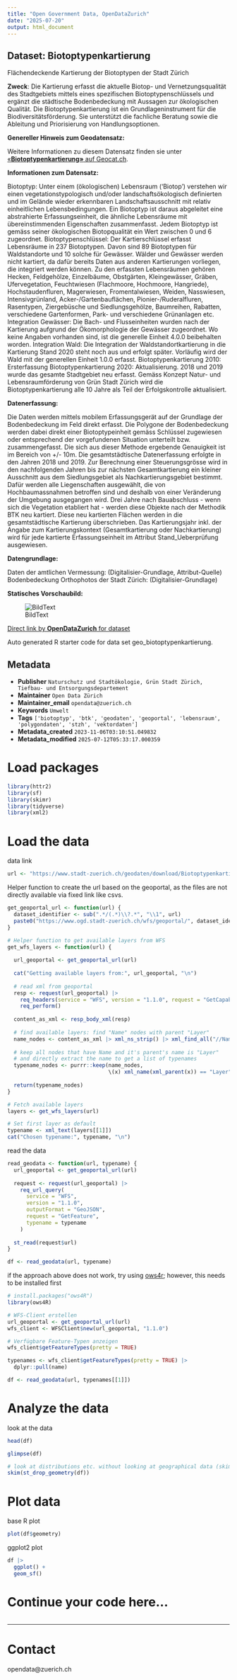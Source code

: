 ```yaml
---
title: "Open Government Data, OpenDataZurich"
date: "2025-07-20"
output: html_document
---
```


## Dataset: Biotoptypenkartierung

Flächendeckende Kartierung der Biotoptypen der Stadt Zürich

**Zweck**: Die Kartierung erfasst die aktuelle Biotop- und Vernetzungsqualität des Stadtgebiets mittels eines spezifischen Biotoptypenschlüssels und ergänzt die städtische Bodenbedeckung mit Aussagen zur ökologischen Qualität. Die Biotoptypenkartierung ist ein Grundlageninstrument für die Biodiversitätsförderung. Sie unterstützt die fachliche Beratung sowie die Ableitung und Priorisierung von Handlungsoptionen.

**Genereller Hinweis zum Geodatensatz:**


Weitere Informationen zu diesem Datensatz finden sie unter [«**Biotoptypenkartierung»** auf Geocat.ch](https://www.geocat.ch/geonetwork/srv/ger/catalog.search#/metadata/33f44f5e-189d-4b35-8865-c8758c85f04f).				
			   

**Informationen zum Datensatz:**

Biotoptyp: Unter einem (ökologischen) Lebensraum ('Biotop') verstehen wir einen vegetationstypologisch und/oder landschaftsökologisch definierten und im Gelände wieder erkennbaren Landschaftsausschnitt mit relativ einheitlichen Lebensbedingungen. Ein Biotoptyp ist daraus abgeleitet eine abstrahierte Erfassungseinheit, die ähnliche Lebensräume mit übereinstimmenden Eigenschaften zusammenfasst. Jedem Biotoptyp ist gemäss seiner ökologischen Biotopqualität ein Wert zwischen 0 und 6 zugeordnet.
Biotoptypenschlüssel: Der Kartierschlüssel erfasst Lebensräume in 237 Biotoptypen. Davon sind 89 Biotoptypen für Waldstandorte und 10 solche für Gewässer. Wälder und Gewässer werden nicht kartiert, da dafür bereits Daten aus anderen Kartierungen vorliegen, die integriert werden können. Zu den erfassten Lebensräumen gehören Hecken, Feldgehölze, Einzelbäume, Obstgärten, Kleingewässer, Gräben, Ufervegetation, Feuchtwiesen (Flachmoore, Hochmoore, Hangriede), Hochstaudenfluren, Magerwiesen, Fromentalwiesen, Weiden, Nasswiesen, Intensivgrünland, Acker-/Gartenbauflächen, Pionier-/Ruderalfluren, Rasentypen, Ziergebüsche und Siedlungsgehölze, Baumreihen, Rabatten, verschiedene Gartenformen, Park- und verschiedene Grünanlagen etc.
Integration Gewässer: Die Bach- und Flusseinheiten wurden nach der Kartierung aufgrund der Ökomorphologie der Gewässer zugeordnet. Wo keine Angaben vorhanden sind, ist die generelle Einheit 4.0.0 beibehalten worden.
Integration Wald: Die Integration der Waldstandortkartierung in die Kartierung Stand 2020 steht noch aus und erfolgt später. Vorläufig wird der Wald mit der generellen Einheit 1.0.0 erfasst.
Biotoptypenkartierung 2010: Ersterfassung
Biotoptypenkartierung 2020: Aktualisierung. 2018 und 2019 wurde das gesamte Stadtgebiet neu erfasst. Gemäss Konzept Natur- und Lebensraumförderung von Grün Stadt Zürich wird die Biotoptypenkartierung alle 10 Jahre als Teil der Erfolgskontrolle aktualisiert.

**Datenerfassung:**

Die Daten werden mittels mobilem Erfassungsgerät auf der Grundlage der Bodenbedeckung im Feld direkt erfasst. Die Polygone der Bodenbedeckung werden dabei direkt einer Biotoptypeinheit gemäss Schlüssel zugewiesen oder entsprechend der vorgefundenen Situation unterteilt bzw. zusammengefasst. Die sich aus dieser Methode ergebende Genauigkeit ist im Bereich von +/- 10m.
Die gesamtstädtische Datenerfassung erfolgte in den Jahren 2018 und 2019. Zur Berechnung einer Steuerungsgrösse wird in den nachfolgenden Jahren bis zur nächsten Gesamtkartierung ein kleiner Ausschnitt aus dem Siedlungsgebiet als Nachkartierungsgebiet bestimmt. Dafür werden alle Liegenschaften ausgewählt, die von Hochbaumassnahmen betroffen sind und deshalb von einer Veränderung der Umgebung ausgegangen wird. Drei Jahre nach Bauabschluss - wenn sich die Vegetation etabliert hat - werden diese Objekte nach der Methodik BTK neu kartiert. Diese neu kartierten Flächen werden in die gesamtstädtische Kartierung überschrieben. Das Kartierungsjahr inkl. der Angabe zum Kartierungskontext (Gesamtkartierung oder Nachkartierung) wird für jede kartierte Erfassungseinheit im Attribut Stand_Ueberprüfung ausgewiesen.

**Datengrundlage:**

Daten der amtlichen Vermessung: (Digitalisier-Grundlage, Attribut-Quelle) Bodenbedeckung
Orthophotos der Stadt Zürich: (Digitalisier-Grundlage)

**Statisches Vorschaubild:**

![BildText](https://www.gis.stadt-zuerich.ch/zueriplan_docs/geocat/33f44f5e-189d-4b35-8865-c8758c85f04f.png)



[Direct link by **OpenDataZurich** for dataset](https://data.stadt-zuerich.ch/dataset/geo_biotoptypenkartierung)

Auto generated R starter code for data set geo_biotoptypenkartierung.

## Metadata

- **Publisher** `Naturschutz und Stadtökologie, Grün Stadt Zürich, Tiefbau- und Entsorgungsdepartement`
- **Maintainer** `Open Data Zürich`
- **Maintainer_email** `opendata@zuerich.ch`
- **Keywords** `Umwelt`
- **Tags** `['biotoptyp', 'btk', 'geodaten', 'geoportal', 'lebensraum', 'polygondaten', 'stzh', 'vektordaten']`
- **Metadata_created** `2023-11-06T03:10:51.049832`
- **Metadata_modified** `2025-07-12T05:33:17.000359`


# Load packages

```r
library(httr2)
library(sf)
library(skimr)
library(tidyverse)
library(xml2)
```

# Load the data

data link
```r
url <- "https://www.stadt-zuerich.ch/geodaten/download/Biotoptypenkartierung?format=geojson_link"
```


Helper function to create the url based on the geoportal, as the files are not directly available via fixed link like csvs.
```r
get_geoportal_url <- function(url) {
  dataset_identifier <- sub(".*/(.*)\\?.*", "\\1", url)
  paste0("https://www.ogd.stadt-zuerich.ch/wfs/geoportal/", dataset_identifier)
}
```

```r
# Helper function to get available layers from WFS
get_wfs_layers <- function(url) {
  
  url_geoportal <- get_geoportal_url(url)
  
  cat("Getting available layers from:", url_geoportal, "\n")
  
  # read xml from geoportal
  resp <- request(url_geoportal) |> 
    req_headers(service = "WFS", version = "1.1.0", request = "GetCapabilities") |> 
    req_perform()
  
  content_as_xml <- resp_body_xml(resp)
  
  # find available layers: find "Name" nodes with parent "Layer"
  name_nodes <- content_as_xml |> xml_ns_strip() |> xml_find_all("//Name")
  
  # keep all nodes that have Name and it's parent's name is "Layer"
  # and directly extract the name to get a list of typenames
  typename_nodes <- purrr::keep(name_nodes,
                                \(x) xml_name(xml_parent(x)) == "Layer")
  
  return(typename_nodes)
}

# Fetch available layers
layers <- get_wfs_layers(url)

# Set first layer as default
typename <- xml_text(layers[[1]])
cat("Chosen typename:", typename, "\n")
```

read the data
```r
read_geodata <- function(url, typename) {
  url_geoportal <- get_geoportal_url(url)
  
  request <- request(url_geoportal) |>
    req_url_query(
      service = "WFS",
      version = "1.1.0",
      outputFormat = "GeoJSON",
      request = "GetFeature",
      typename = typename
    )
  
  st_read(request$url)
}

df <- read_geodata(url, typename)
```

if the approach above does not work, try using [ows4r](https://eblondel.github.io/ows4R/); however, this needs to be installed first
```r
# install.packages("ows4R")
library(ows4R)

# WFS-Client erstellen
url_geoportal <- get_geoportal_url(url)
wfs_client <- WFSClient$new(url_geoportal, "1.1.0")

# Verfügbare Feature-Typen anzeigen
wfs_client$getFeatureTypes(pretty = TRUE)

typenames <- wfs_client$getFeatureTypes(pretty = TRUE) |> 
  dplyr::pull(name)

df <- read_geodata(url, typenames[[1]])
```

# Analyze the data

look at the data
```r
head(df)
```

```r
glimpse(df)
```

```r
# look at distributions etc. without looking at geographical data (skim cannot deal with geometries)
skim(st_drop_geometry(df))
```

# Plot data

base R plot
```r
plot(df$geometry)
```

ggplot2 plot
```r
df |>
  ggplot() +
  geom_sf()
```

# Continue your code here...

```r

```

------------------------------------------------------------------------

# Contact

opendata@zuerich.ch

